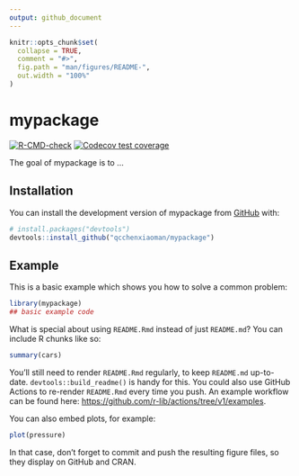 ```yaml
---
output: github_document
---
```


<!-- README.md is generated from README.Rmd. Please edit that file -->

```r
knitr::opts_chunk$set(
  collapse = TRUE,
  comment = "#>",
  fig.path = "man/figures/README-",
  out.width = "100%"
)
```

# mypackage

<!-- badges: start -->
[![R-CMD-check](https://github.com/qcchenxiaoman/mypackage/actions/workflows/R-CMD-check.yaml/badge.svg)](https://github.com/qcchenxiaoman/mypackage/actions/workflows/R-CMD-check.yaml)
[![Codecov test coverage](https://codecov.io/gh/qcchenxiaoman/mypackage/branch/main/graph/badge.svg)](https://app.codecov.io/gh/qcchenxiaoman/mypackage?branch=main)
<!-- badges: end -->

The goal of mypackage is to ...

## Installation

You can install the development version of mypackage from [GitHub](https://github.com/) with:

``` r
# install.packages("devtools")
devtools::install_github("qcchenxiaoman/mypackage")
```

## Example

This is a basic example which shows you how to solve a common problem:

```r
library(mypackage)
## basic example code
```

What is special about using `README.Rmd` instead of just `README.md`? You can include R chunks like so:

```r
summary(cars)
```

You'll still need to render `README.Rmd` regularly, to keep `README.md` up-to-date. `devtools::build_readme()` is handy for this. You could also use GitHub Actions to re-render `README.Rmd` every time you push. An example workflow can be found here: <https://github.com/r-lib/actions/tree/v1/examples>.

You can also embed plots, for example:

```r
plot(pressure)
```

In that case, don't forget to commit and push the resulting figure files, so they display on GitHub and CRAN.
